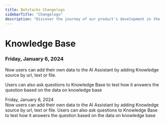 ```yaml
---
title: Botstacks Changelogs
sidebarTitle: "Changelogs"
description: "Discover the journey of our product's development in the Changelogs"
---
```


# Knowledge Base
### Friday, January 6, 2024

  Now users can add their own data to the AI Assistant by adding Knowledge source by url, text or file.

  Users can also ask questions to Knowledge Base to test how it answers the question based on the data on knowledge base

<CardGroup cols={1}>

  <Card title="Knowledge Base">
    Friday, January 6, 2024
  <br />
  Now users can add their own data to the AI Assistant by adding Knowledge source by url, text or file.
  Users can also ask questions to Knowledge Base to test how it answers the question based on the data on knowledge base
  </Card>

</CardGroup>